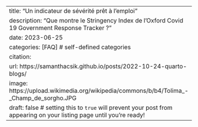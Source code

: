 ---
title: "Un indicateur de sévérité prêt à l'emploi"
description: "Que montre le Stringency Index de l'Oxford Covid 19 Government Response Tracker ?"
date: 2023-06-25
categories: [FAQ] # self-defined categories
citation: 
  url: https://samanthacsik.github.io/posts/2022-10-24-quarto-blogs/ 
image: https://upload.wikimedia.org/wikipedia/commons/b/b4/Tolima_-_Champ_de_sorgho.JPG
draft: false # setting this to `true` will prevent your post from appearing on your listing page until you're ready!
---